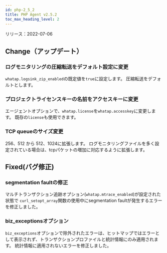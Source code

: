 ```yaml
---
id: php-2_5_2
title: PHP Agent v2.5.2
toc_max_heading_level: 2
---
```



リリース：2022-07-06

## Change（アップデート）

### ログモニタリングの圧縮転送をデフォルト設定に変更

`whatap.logsink_zip_enabled`の既定値を`true`に設定します。 圧縮転送をデフォルトとします。 

### プロジェクトライセンスキーの名前をアクセスキーに変更

エージェントオプションで、`whatap.license`を`whatap.accesskey`に変更します。 既存の`license`も使用できます。

### TCP queueのサイズ変更

256、512 から 512、1024に拡張します。 ログモニタリングファイルを多く設定されている場合は、tcpパケットの増加に対応するように拡張します。 

## Fixed(バグ修正)

### segmentation faultの修正

マルチトランザクション追跡オプション(`whatap.mtrace_enabled`)が設定された状態で `curl_setopt_array`関数の使用中にsegmentation faultが発生するエラーを修正しました。

### biz_exceptionsオプション

`biz_exceptions`オプションで除外されたエラーは、ヒットマップではエラーとして表示されず、トランザクションプロファイルと統計情報にのみ適用されます。 統計情報に適用されないエラーを修正しました。 
